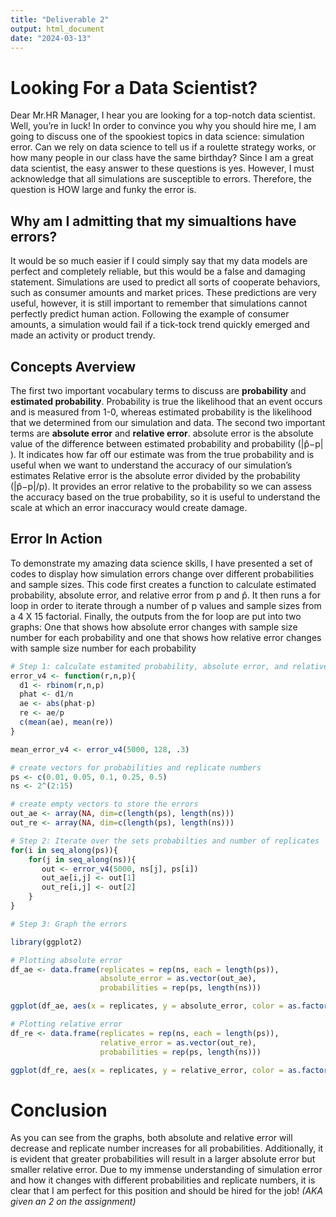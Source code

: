```yaml
---
title: "Deliverable 2"
output: html_document
date: "2024-03-13"
---
```


# Looking For a Data Scientist?

Dear Mr.HR Manager, I hear you are looking for a top-notch data scientist. Well, you're in luck! In order to convince you why you should hire me, I am going to discuss one of the spookiest topics in data science: simulation error. Can we rely on data science to tell us if a roulette strategy works, or how many people in our class have the same birthday? Since I am a great data scientist, the easy answer to these questions is yes. However, I must acknowledge that all simulations are susceptible to errors. Therefore, the question is HOW large and funky the error is.

## Why am I admitting that my simualtions have errors?

It would be so much easier if I could simply say that my data models are perfect and completely reliable, but this would be a false and damaging statement. Simulations are used to predict all sorts of cooperate behaviors, such as consumer amounts and market prices. These predictions are very useful, however, it is still important to remember that simulations cannot perfectly predict human action. Following the example of consumer amounts, a simulation would fail if a tick-tock trend quickly emerged and made an activity or product trendy.

## Concepts Averview

The first two important vocabulary terms to discuss are **probability** and **estimated probability**. Probability is true the likelihood that an event occurs and is measured from 1-0, whereas estimated probability is the likelihood that we determined from our simulation and data. The second two important terms are **absolute error** and **relative error**. absolute error is the absolute value of the difference between estimated probability and probability (\|p̂−p\| ). It indicates how far off our estimate was from the true probability and is useful when we want to understand the accuracy of our simulation's estimates Relative error is the absolute error divided by the probability (\|p̂−p\|/p). It provides an error relative to the probability so we can assess the accuracy based on the true probability, so it is useful to understand the scale at which an error inaccuracy would create damage.

## Error In Action

To demonstrate my amazing data science skills, I have presented a set of codes to display how simulation errors change over different probabilities and sample sizes. This code first creates a function to calculate estimated probability, absolute error, and relative error from p and p̂. It then runs a for loop in order to iterate through a number of p values and sample sizes from a 4 X 15 factorial. Finally, the outputs from the for loop are put into two graphs: One that shows how absolute error changes with sample size number for each probability and one that shows how relative error changes with sample size number for each probability

```r
# Step 1: calculate estamited probability, absolute error, and relative error
error_v4 <- function(r,n,p){
  d1 <- rbinom(r,n,p)
  phat <- d1/n
  ae <- abs(phat-p)
  re <- ae/p
  c(mean(ae), mean(re))
}

mean_error_v4 <- error_v4(5000, 128, .3)

# create vectors for probabilities and replicate numbers
ps <- c(0.01, 0.05, 0.1, 0.25, 0.5)
ns <- 2^(2:15)

# create empty vectors to store the errors
out_ae <- array(NA, dim=c(length(ps), length(ns)))
out_re <- array(NA, dim=c(length(ps), length(ns)))

# Step 2: Iterate over the sets probabilties and number of replicates
for(i in seq_along(ps)){
    for(j in seq_along(ns)){
       out <- error_v4(5000, ns[j], ps[i])
       out_ae[i,j] <- out[1]
       out_re[i,j] <- out[2]  
    }
}
```

```r

# Step 3: Graph the errors

library(ggplot2)

# Plotting absolute error
df_ae <- data.frame(replicates = rep(ns, each = length(ps)),
                    absolute_error = as.vector(out_ae),
                    probabilities = rep(ps, length(ns)))

ggplot(df_ae, aes(x = replicates, y = absolute_error, color = as.factor(probabilities))) + geom_line() +  scale_x_continuous(trans = 'log2') +  labs(title = "Absolute Error", x = "Replicate Number",   y = "Absolute Error",  color = "Probability")

# Plotting relative error
df_re <- data.frame(replicates = rep(ns, each = length(ps)),
                    relative_error = as.vector(out_re),
                    probabilities = rep(ps, length(ns)))

ggplot(df_re, aes(x = replicates, y = relative_error, color = as.factor(probabilities))) + geom_line() + scale_x_continuous(trans = 'log2') + labs(title = "Relative Error", x = "Replicate Number",  y = "Relative Error", color = "Probability")
```

# Conclusion

As you can see from the graphs, both absolute and relative error will decrease and replicate number increases for all probabilities. Additionally, it is evident that greater probabilities will result in a larger absolute error but smaller relative error. Due to my immense understanding of simulation error and how it changes with different probabilities and replicate numbers, it is clear that I am perfect for this position and should be hired for the job! *(AKA given an 2 on the assignment)*
